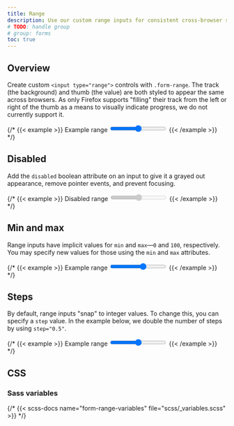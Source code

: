 ```yaml
---
title: Range
description: Use our custom range inputs for consistent cross-browser styling and built-in customization.
# TODO: handle group
# group: forms
toc: true
---
```


## Overview

Create custom `<input type="range">` controls with `.form-range`. The track (the background) and thumb (the value) are both styled to appear the same across browsers. As only Firefox supports "filling" their track from the left or right of the thumb as a means to visually indicate progress, we do not currently support it.

{/* {{< example >}}
<label for="customRange1" class="form-label">Example range</label>
<input type="range" class="form-range" id="customRange1">
{{< /example >}} */}

## Disabled

Add the `disabled` boolean attribute on an input to give it a grayed out appearance, remove pointer events, and prevent focusing.

{/* {{< example >}}
<label for="disabledRange" class="form-label">Disabled range</label>
<input type="range" class="form-range" id="disabledRange" disabled>
{{< /example >}} */}

## Min and max

Range inputs have implicit values for `min` and `max`—`0` and `100`, respectively. You may specify new values for those using the `min` and `max` attributes.

{/* {{< example >}}
<label for="customRange2" class="form-label">Example range</label>
<input type="range" class="form-range" min="0" max="5" id="customRange2">
{{< /example >}} */}

## Steps

By default, range inputs "snap" to integer values. To change this, you can specify a `step` value. In the example below, we double the number of steps by using `step="0.5"`.

{/* {{< example >}}
<label for="customRange3" class="form-label">Example range</label>
<input type="range" class="form-range" min="0" max="5" step="0.5" id="customRange3">
{{< /example >}} */}

## CSS

### Sass variables

{/* {{< scss-docs name="form-range-variables" file="scss/_variables.scss" >}} */}
